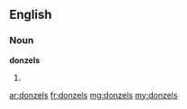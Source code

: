 ==English==

===Noun===
'''donzels'''

# {{plural of|donzel}}

[[ar:donzels]]
[[fr:donzels]]
[[mg:donzels]]
[[my:donzels]]